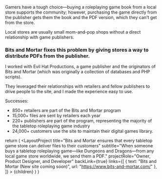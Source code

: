 
<p className="lead">Gamers have a tough choice—buying a roleplaying game book from a local store supports the community; however, purchasing the game directly from the publisher gets them the book and the PDF version, which they can't get from the store.</p>

Local stores are usually small mom-and-pop shops without a direct relationship with game publishers.

### Bits and Mortar fixes this problem by giving stores a way to distribute PDFs from the publisher.

I worked with Evil Hat Productions, a game publisher and the originators of Bits and Mortar (which was originally a collection of databases and PHP scripts). 

They leveraged their relationships with retailers and fellow publishers to drive people to the site, and I made the experience easy to use.

Successes:

* 850+ retailers are part of the Bits and Mortar program
* 15,000+ files are sent by retailers each year 
* 220+ publishers are part of the program, representing the majority of the tabletop roleplaying game industry
* 24,000+ customers use the site to maintain their digital games library.

<ScreenShot src={bnmTile} title="Bits and Mortar Design Tile"/>
<ScreenShot src={bnmHome} title="Bits and Mortar new homepage"/>
<ScreenShot src={bnmInside} title="Bits and Mortar new inside page"/>

  return (
    <LayoutProject
      title="Bits and Mortar ensures that every tabletop game store can deliver files to their customers"
      subtitle="When someone buys a tabletop roleplaying game—like Dungeons and Dragons—from any local game store worldwide, we send them a PDF."
      projectRole="Owner, Product Designer, and Developer"
      backLink={true}
      links={[
        { text: "Bits and Mortar (New site coming soon)", url: "https://www.bits-and-mortar.com/" },
      ]}
    >
      {children}
    </LayoutProject>
  )
}
